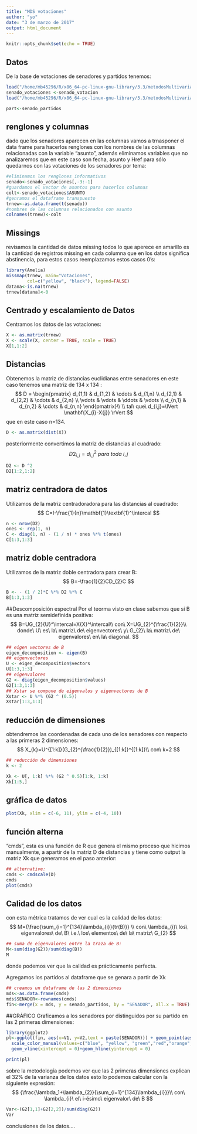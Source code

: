```yaml
---
title: "MDS votaciones"
author: "yo"
date: "3 de marzo de 2017"
output: html_document
---
```


```r
knitr::opts_chunk$set(echo = TRUE)
```

## Datos

De la base de votaciones de senadores y partidos tenemos:

```r
load("/home/mb45296/R/x86_64-pc-linux-gnu-library/3.3/metodosMultivariados2017/data/senado_votacion.rda")
senado_votaciones <-senado_votacion 
load("/home/mb45296/R/x86_64-pc-linux-gnu-library/3.3/metodosMultivariados2017/data/senado_partidos.rda")

part<-senado_partidos
```


## renglones y columnas

dado que los senadores aparecen en las columnas vamos a trnasponer el data frame para hacerlos renglones con los nombres de las columnas relacionadas con la variable "asunto", además eliminamos variables que no analizaremos que en este caso son fecha, asunto y Href para sólo quedarnos con las votaciones de los senadores por tema:

```r
#eliminamos los renglones informativos
senado<-senado_votaciones[,-3:-1]
#guardamos el vector de asuntos para hacerlos columnas
colt<-senado_votaciones$ASUNTO
#genramos el dataframe transpuesto
trnew<-as.data.frame(t(senado))
#nombres de las columnas relacionados con asunto
colnames(trnew)<-colt

```




## Missings

revisamos la cantidad de datos missing todos lo que aperece en amarillo es la cantidad de registros missing en cada columna que en los datos significa abstinencia, para estos casos reemplazamos estos casos 0's:

```r
library(Amelia)
missmap(trnew, main="Votaciones", 
        col=c("yellow", "black"), legend=FALSE) 
datana<-is.na(trnew)
trnew[datana]<-0
```


## Centrado y escalamiento de Datos

Centramos los datos de las votaciones:

```r
X <- as.matrix(trnew)
X <- scale(X, center = TRUE, scale = TRUE)
X[1,1:2]
```

## Distancias

Obtenemos la matriz de distancias euclidianas entre senadores en este caso tenemos una matriz de 134 x 134 : 
$$
D = 
 \begin{pmatrix}
  d_{1,1} & d_{1,2} & \cdots & d_{1,n} \\
  d_{2,1} & d_{2,2} & \cdots & d_{2,n} \\
  \vdots  & \vdots  & \ddots & \vdots  \\
  d_{n,1} & d_{n,2} & \cdots & d_{n,n} 
 \end{pmatrix}\\ 
\\
 tal\ que\ d_{i,j}=\lVert \mathbf{X_{i}-X{j}} \rVert 
$$
que en este caso n=134.
```r
D <- as.matrix(dist(X))
```

posteriormente convertimos la matriz de distancias al cuadrado:
$$
D2_{i,j}=d_{i,j}^2 \ para\ toda\ i,j
$$
```r
D2 <- D ^2
D2[1:2,1:2]
```

## matriz centradora de datos

Utilizamos de la matriz centradoradora para las distancias al cuadrado:
$$
C=I-\frac{1}{n}\mathbf{1}\textbf{1}^\intercal 
$$

```r
n <- nrow(D2)
ones <- rep(1, n)
C <- diag(1, n) - (1 / n) * ones %*% t(ones)
C[1:3,1:3]
```


## matriz doble centradora


Utilizamos de la matriz doble centradora para crear B:
$$
B=-\frac{1}{2}CD_{2}C 
$$

```r
B <- - (1 / 2)*C %*% D2 %*% C
B[1:3,1:3]
```


##Descomposición espectral
Por el teorma visto en clase sabemos que si B es una matriz semidefinida positiva:
$$
B=UG_{2}{U}^\intercal=X{X}^\intercal\\ 
con\ X=UG_{2}^{\frac{1}{2}}\\ 
donde\ U\ es\ la\ matriz\ de\ eigenvectores\ y\ G_{2}\ la\ matriz\ de\ eigenvalores\ en\ la\ diagonal.
$$

```r
## eigen vectores de B
eigen_decomposition <- eigen(B)
## eigenvectores
U <- eigen_decomposition$vectors
U[1:3,1:3]
## eigenvalores
G2 <- diag(eigen_decomposition$values) 
G2[1:3,1:3]
## Xstar se compone de eigenvalos y eigenvectores de B
Xstar <- U %*% (G2 ^ (0.5))
Xstar[1:3,1:3]
```

## reducción de dimensiones

obtendremos las coordenadas de cada uno de los senadores con respecto a las primeras 2 dimensiones:
$$
X_{k}=U^{[1:k]}(G_{2}^{\frac{1}{2}})_{[1:k]}^{[1:k]}\\ 
con\ k=2
$$

```r
## reducción de dimensiones
k <- 2

Xk <- U[, 1:k] %*% (G2 ^ 0.5)[1:k, 1:k]
Xk[1:5,]

```

## gráfica de datos

```r
plot(Xk, xlim = c(-6, 11), ylim = c(-4, 10))
```

## función alterna
"cmds", esta es una función de R que genera el mismo proceso que hicimos manualmente, a apartir de la matriz D de distancias y tiene como output la matriz Xk que generamos en el paso anterior:

```r
## alternative: 
cmds <- cmdscale(D)
cmds
plot(cmds)
```


## Calidad de los datos
con esta métrica tratamos de ver cual es la calidad de los datos:
$$
M={\frac{\sum_{i=1}^{134}\lambda_{i}}{tr(B)}} \\ 
con\  \lambda_{i}\ los\ eigenvalores\ de\ B\ i.e.\ los\ elementos\ de\ la\ matriz\ G_{2}
$$

```r
## suma de eigenvalores entre la traza de B: 
M<-sum(diag(G2))/sum(diag(B))
M
```
donde podemos ver que la calidad es prácticamente perfecta. 

Agregamos los partidos al dataframe que se genara a partir de Xk


```r
## creamos un dataframe de las 2 dimensiones
mds<-as.data.frame(cmds)
mds$SENADOR<-rownames(cmds)
fin<-merge(x = mds, y = senado_partidos, by = "SENADOR", all.x = TRUE)

```

##GRÁFICO 
Graficamos a los senadores por distinguidos por su partido en las 2 primeras dimensiones:
```r
library(ggplot2)
pl<-ggplot(fin, aes(x=V1, y=V2,text = paste(SENADOR))) + geom_point(aes(color=PARTIDO)) + 
  scale_color_manual(values=c("blue", "yellow", "green","red","orange","gray","black"))+
  geom_vline(xintercept = 0)+geom_hline(yintercept = 0)

print(pl)
```
sobre la metodología podemos ver que las 2 primeras dimensiones explican el 32% de la varianza de los datos esto lo podemos calcular con la siguiente expresión:
$$
{\frac{\lambda_1+\lambda_{2}}{\sum_{i=1}^{134}\lambda_{i}}}\\
con\ \lambda_{i}\ el\ i-ésimo\ eigenvalor\ de\ B
$$
```r
Var<-(G2[1,1]+G2[2,2])/sum(diag(G2))
Var
```

conclusiones de los datos....
